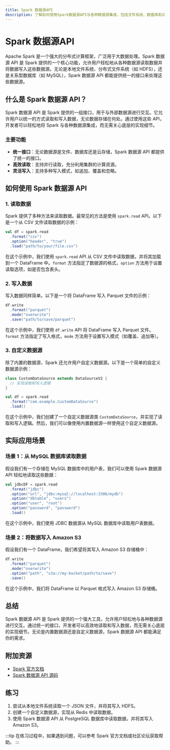 ```yaml
---
title: Spark 数据源API
description: 了解如何使用Spark数据源API与各种数据源集成，包括文件系统、数据库和云存储。
---
```


# Spark 数据源API

Apache Spark 是一个强大的分布式计算框架，广泛用于大数据处理。Spark 数据源 API 是 Spark 提供的一个核心功能，允许用户轻松地从各种数据源读取数据并将数据写入这些数据源。无论是本地文件系统、分布式文件系统（如 HDFS），还是关系型数据库（如 MySQL），Spark 数据源 API 都能提供统一的接口来处理这些数据源。

## 什么是 Spark 数据源 API？

Spark 数据源 API 是 Spark 提供的一组接口，用于与外部数据源进行交互。它允许用户以统一的方式读取和写入数据，无论数据存储在何处。通过使用这些 API，开发者可以轻松地将 Spark 与各种数据源集成，而无需关心底层的实现细节。

### 主要功能

- **统一接口**：无论数据源是文件、数据库还是云存储，Spark 数据源 API 都提供了统一的接口。
- **高效读取**：支持并行读取，充分利用集群的计算资源。
- **灵活写入**：支持多种写入模式，如追加、覆盖和忽略。

## 如何使用 Spark 数据源 API

### 1. 读取数据

Spark 提供了多种方法来读取数据。最常见的方法是使用 `spark.read` API。以下是一个从 CSV 文件读取数据的示例：

```scala
val df = spark.read
  .format("csv")
  .option("header", "true")
  .load("path/to/your/file.csv")
```

在这个示例中，我们使用 `spark.read` API 从 CSV 文件中读取数据，并将其加载到一个 DataFrame 中。`format` 方法指定了数据源的格式，`option` 方法用于设置读取选项，如是否包含表头。

### 2. 写入数据

写入数据同样简单。以下是一个将 DataFrame 写入 Parquet 文件的示例：

```scala
df.write
  .format("parquet")
  .mode("overwrite")
  .save("path/to/save/parquet")
```

在这个示例中，我们使用 `df.write` API 将 DataFrame 写入 Parquet 文件。`format` 方法指定了写入格式，`mode` 方法用于设置写入模式（如覆盖、追加等）。

### 3. 自定义数据源

除了内置的数据源，Spark 还允许用户自定义数据源。以下是一个简单的自定义数据源示例：

```scala
class CustomDataSource extends DataSourceV2 {
  // 实现读取和写入逻辑
}

val df = spark.read
  .format("com.example.CustomDataSource")
  .load()
```

在这个示例中，我们创建了一个自定义数据源类 `CustomDataSource`，并实现了读取和写入逻辑。然后，我们可以像使用内置数据源一样使用这个自定义数据源。

## 实际应用场景

### 场景 1：从 MySQL 数据库读取数据

假设我们有一个存储在 MySQL 数据库中的用户表，我们可以使用 Spark 数据源 API 轻松地读取这些数据：

```scala
val jdbcDF = spark.read
  .format("jdbc")
  .option("url", "jdbc:mysql://localhost:3306/mydb")
  .option("dbtable", "users")
  .option("user", "root")
  .option("password", "password")
  .load()
```

在这个示例中，我们使用 JDBC 数据源从 MySQL 数据库中读取用户表数据。

### 场景 2：将数据写入 Amazon S3

假设我们有一个 DataFrame，我们希望将其写入 Amazon S3 存储桶中：

```scala
df.write
  .format("parquet")
  .mode("overwrite")
  .option("path", "s3a://my-bucket/path/to/save")
  .save()
```

在这个示例中，我们将 DataFrame 以 Parquet 格式写入 Amazon S3 存储桶。

## 总结

Spark 数据源 API 是 Spark 提供的一个强大工具，允许用户轻松地与各种数据源进行交互。通过统一的接口，开发者可以高效地读取和写入数据，而无需关心底层的实现细节。无论是内置数据源还是自定义数据源，Spark 数据源 API 都能满足你的需求。

## 附加资源

- [Spark 官方文档](https://spark.apache.org/docs/latest/sql-data-sources.html)
- [Spark 数据源 API 源码](https://github.com/apache/spark/tree/master/sql/core/src/main/scala/org/apache/spark/sql/sources)

## 练习

1. 尝试从本地文件系统读取一个 JSON 文件，并将其写入 HDFS。
2. 创建一个自定义数据源，实现从 Redis 中读取数据。
3. 使用 Spark 数据源 API 从 PostgreSQL 数据库中读取数据，并将其写入 Amazon S3。

:::tip
在练习过程中，如果遇到问题，可以参考 Spark 官方文档或社区论坛获取帮助。
:::